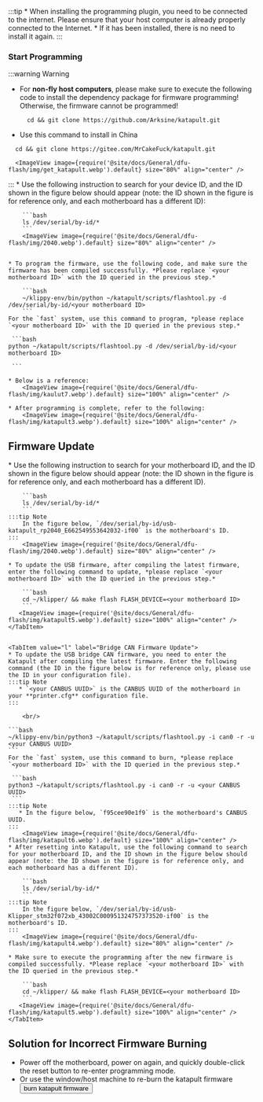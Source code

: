 :::tip
    * When installing the programming plugin, you need to be connected to the internet. Please ensure that your host computer is already properly connected to the Internet.
    * If it has been installed, there is no need to install it again.
:::

### Start Programming

:::warning Warning
* For **non-fly host computers**, please make sure to execute the following code to install the dependency package for firmware programming! Otherwise, the firmware cannot be programmed!
    ```
      cd && git clone https://github.com/Arksine/katapult.git
    ```
* Use this command to install in China
```
  cd && git clone https://gitee.com/MrCakeFuck/katapult.git
```
      <ImageView image={require('@site/docs/General/dfu-flash/img/get_katapult.webp').default} size="80%" align="center" />
:::
    * Use the following instruction to search for your device ID, and the ID shown in the figure below should appear (note: the ID shown in the figure is for reference only, and each motherboard has a different ID):

        ```bash
        ls /dev/serial/by-id/*
        ```
        <ImageView image={require('@site/docs/General/dfu-flash/img/2040.webp').default} size="80%" align="center" />


    * To program the firmware, use the following code, and make sure the firmware has been compiled successfully. *Please replace `<your motherboard ID>` with the ID queried in the previous step.*

        ```bash
        ~/klippy-env/bin/python ~/katapult/scripts/flashtool.py -d /dev/serial/by-id/<your motherboard ID>
        ```
    For the `fast` system, use this command to program, *please replace `<your motherboard ID>` with the ID queried in the previous step.*
    
     ```bash
    python ~/katapult/scripts/flashtool.py -d /dev/serial/by-id/<your motherboard ID>

     ```

    * Below is a reference:
        <ImageView image={require('@site/docs/General/dfu-flash/img/kaulut7.webp').default} size="100%" align="center" />

    * After programming is complete, refer to the following:
        <ImageView image={require('@site/docs/General/dfu-flash/img/katapult3.webp').default} size="100%" align="center" />

## Firmware Update

<Tabs>
    <TabItem value="w" label="USB Firmware Update" default>
    * Use the following instruction to search for your motherboard ID, and the ID shown in the figure below should appear (note: the ID shown in the figure is for reference only, and each motherboard has a different ID).

        ```bash
        ls /dev/serial/by-id/*
        ```
    :::tip Note
        In the figure below, `/dev/serial/by-id/usb-katapult_rp2040_E662549553642032-if00` is the motherboard's ID.
    :::
        <ImageView image={require('@site/docs/General/dfu-flash/img/2040.webp').default} size="80%" align="center" />

    * To update the USB firmware, after compiling the latest firmware, enter the following command to update, *please replace `<your motherboard ID>` with the ID queried in the previous step.*

        ```bash
        cd ~/klipper/ && make flash FLASH_DEVICE=<your motherboard ID>
        ```
       <ImageView image={require('@site/docs/General/dfu-flash/img/katapult5.webp').default} size="100%" align="center" />
    </TabItem>


    <TabItem value="l" label="Bridge CAN Firmware Update">
    * To update the USB bridge CAN firmware, you need to enter the Katapult after compiling the latest firmware. Enter the following command (the ID in the figure below is for reference only, please use the ID in your configuration file).
    :::tip Note
       * `<your CANBUS UUID>` is the CANBUS UUID of the motherboard in your **printer.cfg** configuration file.
    :::
        
        <br/>

    ```bash
    ~/klippy-env/bin/python3 ~/katapult/scripts/flashtool.py -i can0 -r -u <your CANBUS UUID>
    ```
    For the `fast` system, use this command to burn, *please replace `<your motherboard ID>` with the ID queried in the previous step.*
    
     ```bash
    python3 ~/katapult/scripts/flashtool.py -i can0 -r -u <your CANBUS UUID>
     ```
    :::tip Note
       * In the figure below, `f95cee90e1f9` is the motherboard's CANBUS UUID.
    :::
        <ImageView image={require('@site/docs/General/dfu-flash/img/katapult6.webp').default} size="100%" align="center" />
    * After resetting into Katapult, use the following command to search for your motherboard ID, and the ID shown in the figure below should appear (note: the ID shown in the figure is for reference only, and each motherboard has a different ID).

        ```bash
        ls /dev/serial/by-id/*
        ```
    :::tip Note
        In the figure below, `/dev/serial/by-id/usb-Klipper_stm32f072xb_43002C000951324757373520-if00` is the motherboard's ID.
    :::
        <ImageView image={require('@site/docs/General/dfu-flash/img/katapult4.webp').default} size="80%" align="center" />

    * Make sure to execute the programming after the new firmware is compiled successfully. *Please replace `<your motherboard ID>` with the ID queried in the previous step.*

        ```bash
        cd ~/klipper/ && make flash FLASH_DEVICE=<your motherboard ID>
        ```
       <ImageView image={require('@site/docs/General/dfu-flash/img/katapult5.webp').default} size="100%" align="center" />
    </TabItem>

</Tabs>

## Solution for Incorrect Firmware Burning

* Power off the motherboard, power on again, and quickly double-click the reset button to re-enter programming mode.
* Or use the window/host machine to re-burn the katapult firmware <Button variant="contained" disableElevation href="/docs/ProductDoc/MainBoard/fly-d/fly-d5/flash/bl#enter_dfu_programming_mode">burn katapult firmware</Button>
